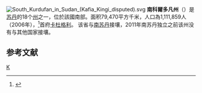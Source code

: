 [[File:South_Kurdufan_in_Sudan_(Kafia_Kingi_disputed).svg|right]]
'''南科爾多凡州'''（{{lang-ar|جنوب كردفان|}}）是[[苏丹|苏丹]]的18个[[苏丹行政区划|州]]之一，位於該國南部。面积79,470平方千米，人口為1,111,859人（2006年），<ref>{{Cite web |url=http://bevoelkerungsstatistik.de/wg.php?x=&men=gadm&lng=de&dat=32&geo=-188&srt=3npn&col=aohdq |title=World Gazetter |access-date=2008-06-06 |archive-url=https://web.archive.org/web/20121113053839/http://bevoelkerungsstatistik.de/wg.php?x=&men=gadm&lng=de&dat=32&geo=-188&srt=3npn&col=aohdq |archive-date=2012-11-13 |dead-url=yes }}</ref>首府[[卡杜格利|卡杜格利]]。
该省与[[南苏丹|南苏丹]]接壤，2011年南苏丹独立之前该州没有与其他国家接壤。

== 参考文献 ==
<div class="references-small">
<references />
</div>
{{苏丹省份}}
{{苏丹小作品}}

[[Category:苏丹州份|K]]